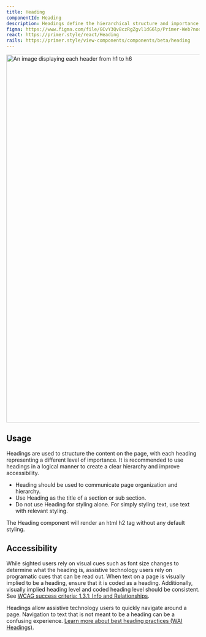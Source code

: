 ```yaml
---
title: Heading
componentId: Heading
description: Headings define the hierarchical structure and importance of the content they contain.
figma: https://www.figma.com/file/GCvY3Qv8czRgZgvl1dG6lp/Primer-Web?node-id=21069%3A78764&t=0oSdmKQbjXp6hwuf-1
react: https://primer.style/react/Heading
rails: https://primer.style/view-components/components/beta/heading
---
```


<img
  width="960"
  alt="An image displaying each header from h1 to h6"
  src="https://user-images.githubusercontent.com/586552/217705129-6422d0c0-dacc-4c98-90c0-9380fb001e83.png"
/>

## Usage

Headings are used to structure the content on the page, with each heading representing a different level of importance. It is recommended to use headings in a logical manner to create a clear hierarchy and improve accessibility.

- Heading should be used to communicate page organization and hierarchy.
- Use Heading as the title of a section or sub section.
- Do not use Heading for styling alone. For simply styling text, use text with relevant styling.

The Heading component will render an html h2 tag without any default styling.

## Accessibility

While sighted users rely on visual cues such as font size changes to determine what the heading is, assistive technology users rely on programatic cues that can be read out. When text on a page is visually implied to be a heading, ensure that it is coded as a heading. Additionally, visually implied heading level and coded heading level should be consistent. See [WCAG success criteria: 1.3.1: Info and Relationships](https://www.w3.org/WAI/WCAG21/Understanding/info-and-relationships.html).

Headings allow assistive technology users to quickly navigate around a page. Navigation to text that is not meant to be a heading can be a confusing experience. [Learn more about best heading practices (WAI Headings)](https://www.w3.org/WAI/tutorials/page-structure/headings/).
